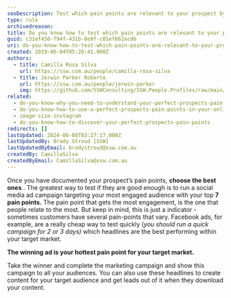 ```yaml
---
seoDescription: Test which pain points are relevant to your prospect by running a social media ad campaign targeting your most engaged audience with top 7 pain points.
type: rule
archivedreason:
title: Do you know how to test which pain points are relevant to your prospect?
guid: c31ef450-f94f-431b-8e9f-c01ef662acd6
uri: do-you-know-how-to-test-which-pain-points-are-relevant-to-your-prospect
created: 2019-06-04T05:28:41.000Z
authors:
  - title: Camilla Rosa Silva
    url: https://ssw.com.au/people/camilla-rosa-silva
  - title: Jerwin Parker Roberto
    url: https://ssw.com.au/people/jerwin-parker
    img: https://github.com/SSWConsulting/SSW.People.Profiles/raw/main/Jerwin-Parker/Images/Jerwin-Parker-Profile.jpg
related:
  - do-you-know-why-you-need-to-understand-your-perfect-prospects-pain-points
  - do-you-know-how-to-use-a-perfect-prospects-pain-points-in-your-online-marketing
  - image-size-instagram
  - do-you-know-how-to-discover-your-perfect-prospects-pain-points
redirects: []
lastUpdated: 2024-06-08T03:27:17.000Z
lastUpdatedBy: Brady Stroud [SSW]
lastUpdatedByEmail: bradystroud@ssw.com.au
createdBy: CamillaSilva
createdByEmail: CamillaSilva@ssw.com.au
---
```


Once you have documented your prospect’s pain points, **choose the best ones** . The greatest way to test if they are good enough is to run a social media ad campaign targeting your most engaged audience with your top **7 pain points.** The pain point that gets the most engagement, is the one that people relate to the most. But keep in mind, this is just a indicator - sometimes customers have several pain-points that vary.
Facebook ads, for example, are a really cheap way to test quickly (_you should run a quick campaign for 2 or 3 days)_ which headlines are the best performing within your target market.

**The winning ad is your hottest pain point for your target market.**

Take the winner and complete the marketing campaign and show this campaign to all your audiences. You can also use these headlines to create content for your target audience and get leads out of it when they download your content.
